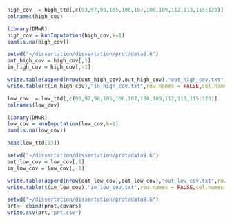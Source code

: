 ```r
high_cov  = high_ttd[,c(93,97,98,105,106,107,108,109,112,113,115:120)]
colnames(high_cov)
```

```r
library(DMwR)
high_cov = knnImputation(high_cov,k=1)
sum(is.na(high_cov))
```


```r
setwd("~/dissertation/dissertation/prot/data9.6")
out_high_cov = high_cov[,1]
in_high_cov = high_cov[,-1]

write.table(append(nrow(out_high_cov),out_high_cov),"out_high_cov.txt",row.names = FALSE,col.names=FALSE)
write.table(t(in_high_cov),"in_high_cov.txt",row.names = FALSE,col.names=FALSE)
```

```r
low_cov  = low_ttd[,c(93,97,98,105,106,107,108,109,112,113,115:120)]
colnames(low_cov)
```

```r
library(DMwR)
low_cov = knnImputation(low_cov,k=1)
sum(is.na(low_cov))
```
```r
head(low_ttd[93])
```


```r
setwd("~/dissertation/dissertation/prot/data9.6")
out_low_cov = low_cov[,1]
in_low_cov = low_cov[,-1]

write.table(append(nrow(out_low_cov),out_low_cov),"out_low_cov.txt",row.names = FALSE,col.names=FALSE)
write.table(t(in_low_cov),"in_low_cov.txt",row.names = FALSE,col.names=FALSE)
```

```r
setwd("~/dissertation/dissertation/prot/data9.6")
prt<- cbind(prot,covars)
write.csv(prt,"prt.csv")
```

